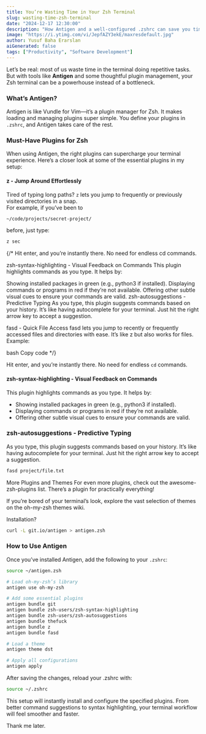 ```yaml
---
title: You’re Wasting Time in Your Zsh Terminal
slug: wasting-time-zsh-terminal
date: "2024-12-17 12:30:00"
description: "How Antigen and a well-configured .zshrc can save you time and boost your terminal productivity."
image: "https://i.ytimg.com/vi/JepfAZY3ekE/maxresdefault.jpg"
author: Yusuf Baha Erarslan
aiGenerated: false
tags: ["Productivity", "Software Development"]
---
```


Let’s be real: most of us waste time in the terminal doing repetitive tasks. But with tools like **Antigen** and some thoughtful plugin management, your Zsh terminal can be a powerhouse instead of a bottleneck.

### What’s Antigen?  

Antigen is like Vundle for Vim—it’s a plugin manager for Zsh. It makes loading and managing plugins super simple. You define your plugins in `.zshrc`, and Antigen takes care of the rest.  

### Must-Have Plugins for Zsh  

When using Antigen, the right plugins can supercharge your terminal experience. Here’s a closer look at some of the essential plugins in my setup:  

#### z - Jump Around Effortlessly  
Tired of typing long paths? `z` lets you jump to frequently or previously visited directories in a snap.  
For example, if you’ve been to 
```bash
~/code/projects/secret-project/
```
before, just type:  
```bash
z sec
```  

{/* Hit enter, and you’re instantly there. No need for endless cd commands.

zsh-syntax-highlighting - Visual Feedback on Commands
This plugin highlights commands as you type. It helps by:

Showing installed packages in green (e.g., python3 if installed).
Displaying commands or programs in red if they’re not available.
Offering other subtle visual cues to ensure your commands are valid.
zsh-autosuggestions - Predictive Typing
As you type, this plugin suggests commands based on your history. It’s like having autocomplete for your terminal. Just hit the right arrow key to accept a suggestion.

fasd - Quick File Access
fasd lets you jump to recently or frequently accessed files and directories with ease. It’s like z but also works for files.
Example:

bash
Copy code */}

Hit enter, and you’re instantly there. No need for endless `cd` commands.  


#### zsh-syntax-highlighting - Visual Feedback on Commands
This plugin highlights commands as you type. It helps by:

- Showing installed packages in green (e.g., python3 if installed).
- Displaying commands or programs in red if they’re not available.
- Offering other subtle visual cues to ensure your commands are valid.

### zsh-autosuggestions - Predictive Typing
As you type, this plugin suggests commands based on your history. It’s like having autocomplete for your terminal. Just hit the right arrow key to accept a suggestion.

```bash
fasd project/file.txt
```

More Plugins and Themes
For even more plugins, check out the <Link href="https://github.com/unixorn/awesome-zsh-plugins">awesome-zsh-plugins</Link> list. There’s a plugin for practically everything!

If you’re bored of your terminal’s look, explore the vast selection of themes on the <Link href="https://github.com/ohmyzsh/ohmyzsh/wiki/themes">oh-my-zsh themes wiki</Link>.


Installation?  
```bash
curl -L git.io/antigen > antigen.zsh
```

### How to Use Antigen  

Once you’ve installed Antigen, add the following to your `.zshrc`:  

```bash
source ~/antigen.zsh

# Load oh-my-zsh’s library
antigen use oh-my-zsh

# Add some essential plugins
antigen bundle git
antigen bundle zsh-users/zsh-syntax-highlighting
antigen bundle zsh-users/zsh-autosuggestions
antigen bundle thefuck
antigen bundle z
antigen bundle fasd

# Load a theme
antigen theme dst

# Apply all configurations
antigen apply
```

After saving the changes, reload your .zshrc with:

```bash
source ~/.zshrc
```

This setup will instantly install and configure the specified plugins. From better command suggestions to syntax highlighting, your terminal workflow will feel smoother and faster.

Thank me later.
